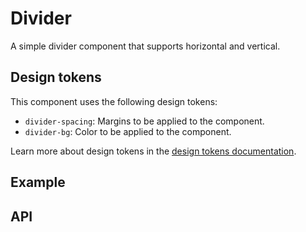 
<Meta title="Docs/Components/Layout/Divider" />

# Divider
A simple divider component that supports horizontal and vertical.

## Design tokens
This component uses the following design tokens:

- `divider-spacing`: Margins to be applied to the component.
- `divider-bg`: Color to be applied to the component.

Learn more about design tokens in the [design tokens documentation](?path=/story/docs-design-tokens-getting-started--page).

## Example
<Canvas>
  <Story id="components-layout-divider--horizontal" />
</Canvas>

## API
<ArgsTable of={Divider} />
